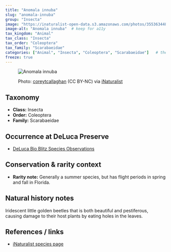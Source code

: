 ```yaml
---
title: "Anomala innuba"
slug: "anomala-innuba"
group: "Insecta"
image: "https://inaturalist-open-data.s3.amazonaws.com/photos/355363448/large.jpeg"        # keep for thumbnails
image-alt: "Anomala innuba"  # keep for a11y
tax_kingdom: "Animal"
tax_class: "Insecta"
tax_order: "Coleoptera"
tax_family: "Scarabaeidae"
categories: ["Animal", "Insecta", "Coleoptera", "Scarabaeidae"]   # these drive the chips + filtering
freeze: true
---
```


<figure class="species-figure">

<img src="https://inaturalist-open-data.s3.amazonaws.com/photos/355363448/large.jpeg" alt="Anomala innuba" class="species-photo"/>

<figcaption class="photo-credit">

Photo: <a href="https://www.inaturalist.org/people/coreytcallaghan">coreytcallaghan</a> (CC BY-NC) via <a href="https://www.inaturalist.org/observations/201320461">iNaturalist</a>

</figcaption>

</figure>

## Taxonomy

-   **Class:** Insecta
-   **Order:** Coleoptera
-   **Family:** Scarabaeidae

## Occurrence at DeLuca Preserve

-   [DeLuca Bio Blitz Species Observations](https://www.inaturalist.org/observations?project_id=annual-uf-ifas-deluca-bioblitz-data&subview=table&taxon_id=496509&verifiable=any)

## Conservation & rarity context

-   **Rarity note:** Generally a summer species, but has flight periods in spring and fall in Florida.

## Natural history notes

Iridescent little golden beetles that is both beautiful and pestiferous, causing damage to their host plants by eating holes in the leaves. 

## References / links

-   [iNaturalist species page](https://www.inaturalist.org/taxa/496509-Anomala-innuba)
